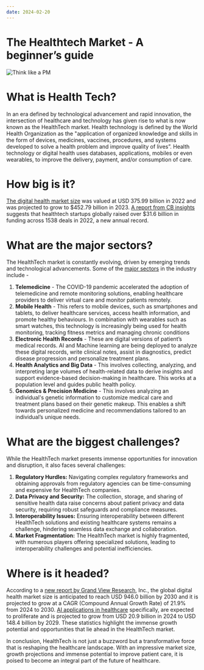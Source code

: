 ```yaml
---
date: 2024-02-20
---
```


# The Healthtech Market - A beginner’s guide

![Think like a PM](/images/health-tech.jpg)

# What is Health Tech?

In an era defined by technological advancement and rapid innovation, the intersection of healthcare and technology has given rise to what is now known as the HealthTech market. Health technology is defined by the World Health Organization as the "application of organized knowledge and skills in the form of devices, medicines, vaccines, procedures, and systems developed to solve a health problem and improve quality of lives”. Health technology or digital health uses databases, applications, mobiles or even wearables, to improve the delivery, payment, and/or consumption of care.

# How big is it?

[The digital health market size](https://www.fortunebusinessinsights.com/industry-reports/digital-health-market-100227) was valued at USD 375.99 billion in 2022 and was projected to grow to $452.79 billion in 2023. [A report from CB insights](https://aloa.co/blog/healthtech-industry-a-comprehensive-overview#:~:text=The%20healthcare%20industry%20is%20undergoing,2022%2C%20a%20new%20annual%20record.) suggests that healthtech startups globally raised over $31.6 billion in funding across 1538 deals in 2022, a new annual record.

# What are the major sectors?

The HealthTech market is constantly evolving, driven by emerging trends and technological advancements. Some of the [major sectors](https://aloa.co/blog/healthtech-industry-a-comprehensive-overview#:~:text=The%20healthtech%20industry%20encompasses%20various,healthcare%20is%20accessed%20and%20managed) in the industry include -

1. **Telemedicine** - The COVID-19 pandemic accelerated the adoption of telemedicine and remote monitoring solutions, enabling healthcare providers to deliver virtual care and monitor patients remotely.
2. **Mobile Health** - This refers to mobile devices, such as smartphones and tablets, to deliver healthcare services, access health information, and promote healthy behaviours. In combination with wearables such as smart watches, this technology is increasingly being used for health monitoring, tracking fitness metrics and managing chronic conditions
3. **Electronic Health Records** - These are digital versions of patient’s medical records. AI and Machine learning are being deployed to analyze these digital records, write clinical notes, assist in diagnostics, predict disease progression and personalize treatment plans.
4. **Health Analytics and Big Data** - This involves collecting, analyzing, and interpreting large volumes of health-related data to derive insights and support evidence-based decision-making in healthcare. This works at a population level and guides public health policy.
5. **Genomics & Precision Medicine** - This involves analyzing an individual's genetic information to customize medical care and treatment plans based on their genetic makeup. This enables a shift towards personalized medicine and recommendations tailored to an individual’s unique needs.

# What are the biggest challenges?

While the HealthTech market presents immense opportunities for innovation and disruption, it also faces several challenges:

1. **Regulatory Hurdles:** Navigating complex regulatory frameworks and obtaining approvals from regulatory agencies can be time-consuming and expensive for HealthTech companies.
2. **Data Privacy and Security:** The collection, storage, and sharing of sensitive health data raise concerns about patient privacy and data security, requiring robust safeguards and compliance measures.
3. **Interoperability Issues:** Ensuring interoperability between different HealthTech solutions and existing healthcare systems remains a challenge, hindering seamless data exchange and collaboration.
4. **Market Fragmentation:** The HealthTech market is highly fragmented, with numerous players offering specialized solutions, leading to interoperability challenges and potential inefficiencies.

# Where is it headed?

According to a [new report by Grand View Research](https://www.grandviewresearch.com/press-release/global-digital-health-market), Inc., the global digital health market size is anticipated to reach USD 946.0 billion by 2030 and it is projected to grow at a CAGR (Compound Annual Growth Rate) of 21.9% from 2024 to 2030. [AI applications in healthcare](https://www.prnewswire.com/news-releases/artificial-intelligence-ai-in-healthcare-market-worth-148-4-billion-by-2029---exclusive-report-by-marketsandmarkets-302052956.html#:~:text=CHICAGO%2C%20Feb.,new%20report%20by%20MarketsandMarkets™) specifically, are expected to proliferate and is projected to grow from USD 20.9 billion in 2024 to USD 148.4 billion by 2029. These statistics highlight the immense growth potential and opportunities that lie ahead in the HealthTech market.

In conclusion, HealthTech is not just a buzzword but a transformative force that is reshaping the healthcare landscape. With an impressive market size, growth projections and immense potential to improve patient care, it is poised to become an integral part of the future of healthcare.
